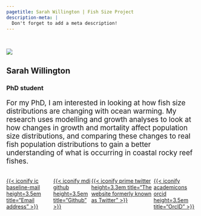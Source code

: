 ```yaml
---
pagetitle: Sarah Willington | Fish Size Project
description-meta: |
  Don't forget to add a meta description!
---
```


::: {.column-screen .hero-img .hero-strip-page}
   
:::

:::::: {.grid .gap-3 .mt-5}
::::: g-col-4
![](../../resources/team-profile-pics/sarah.jpg){.headshot-lg}
:::::

::::: g-col-8
# Sarah Willington

::: text-center
### PhD student {.text-center}
:::

::: {.p style="font-size: 1.33em;"}
For my PhD, I am interested in looking at how fish size distributions are changing with ocean warming. My research uses modelling and growth analyses to look at how changes in growth and mortality affect population size distributions, and comparing these changes to real fish population distributions to gain a better understanding of what is occurring in coastal rocky reef fishes.
:::

:::::
::::::

<!-- You can comment out any of these columns (or add new ones) and the icons will adjust accordingly on the page -->
::::: {.container}
:::: {.row .row-cols-auto .flex-wrap .justify-content-center .align-items-center .container-fluid style="display: flex;"}

<!-- ::: {.mx-4} -->
<!-- [{{< iconify gridicons institution height=3.5em title="Staff profile" >}}](https://discover.utas.edu.au/) -->
<!-- ::: -->

::: {.mx-4}
[{{< iconify ic baseline-mail height=3.5em title="Email address" >}}](mailto:sarah.willington@utas.edu.au)
:::

<!-- ::: {.mx-4} -->
<!-- [{{< iconify mdi web height=3.5em title="Website" >}}](../../index.qmd) -->
<!-- ::: -->

::: {.mx-4}
[{{< iconify mdi github height=3.5em title="Github" >}}](https://github.com/swillington/)
:::

::: {.mx-4}
[{{< iconify prime twitter height=3.3em title="The website formerly known as Twitter" >}}](https://twitter.com/ssswillington)
:::

<!-- ::: {.mx-4} -->
<!-- [{{< iconify simple-icons linkedin height=3.3em title="LinkedIn" >}}](https://linkedin.com) -->
<!-- ::: -->

<!-- ::: {.mx-4} -->
<!-- [{{< iconify academicons google-scholar height=3.5em title="Google Scholar" >}}](https://scholar.google.com) -->
<!-- ::: -->

<!-- ::: {.mx-4} -->
<!-- [{{< iconify academicons researchgate height=3.5em title="ResearchGate" >}}](https://researchgate.com) -->
<!-- ::: -->

::: {.mx-4}
[{{< iconify academicons orcid height=3.5em title="OrcID" >}}](https://orcid.org/0009-0005-4540-3553)
:::
::::
:::::



